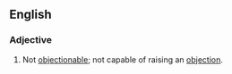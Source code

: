 ==English==
===Adjective===
{{en-adj}}
# Not [[objectionable]]; not capable of raising an [[objection]].